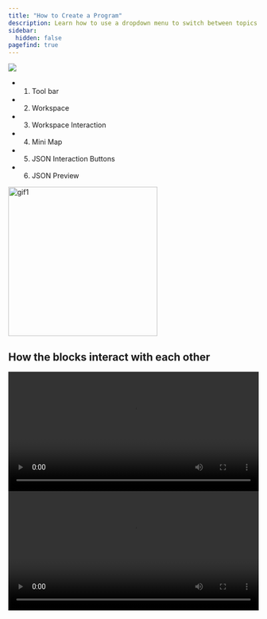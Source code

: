 ```yaml
---
title: "How to Create a Program"
description: Learn how to use a dropdown menu to switch between topics in your Starlight website.
sidebar:  
  hidden: false  
pagefind: true
---
```

 
<LinkCard title="Launch Program Creator" href="/assets/creator.html" target="_blank" rel="noopener noreferrer"/>

<Image src="/assets/workspace.jpg" />

* 1. Tool bar
* 2. Workspace
* 3. Workspace Interaction
* 4. Mini Map
* 5. JSON Interaction Buttons
* 6. JSON Preview
<img src="/assets/gif1.gif" alt="gif1" width="300" height="300"/>

## How the blocks interact with each other

<video width="100%" height="240" controls>
 <source src="/assets/video1.mp4" type="video/mp4"/>
</video>

<video width="100%" height="240" controls>
 <source src="/assets/video3.mp4" type="video/mp4"/>
</video>

